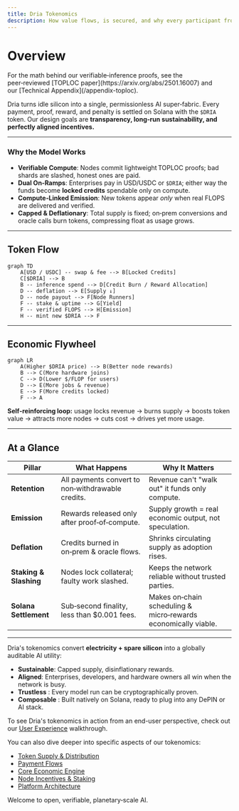 ```yaml
---
title: Dria Tokenomics
description: How value flows, is secured, and why every participant from enterprises to home node runners wins when they power AI with Dria.
---
```


# Overview

<Note>  
For the math behind our verifiable‑inference proofs, see the peer‑reviewed [TOPLOC paper](https://arxiv.org/abs/2501.16007) and our [Technical Appendix](/appendix-toploc).  
</Note>

Dria turns idle silicon into a single, permissionless AI super‑fabric.
Every payment, proof, reward, and penalty is settled on Solana with the `$DRIA` token.
Our design goals are **transparency, long‑run sustainability, and perfectly aligned incentives.**

---

### Why the Model Works

* **Verifiable Compute**: Nodes commit lightweight TOPLOC proofs; bad shards are slashed, honest ones are paid.
* **Dual On‑Ramps**: Enterprises pay in USD/USDC or `$DRIA`; either way the funds become **locked credits** spendable only on compute.
* **Compute‑Linked Emission**: New tokens appear *only* when real FLOPS are delivered and verified.
* **Capped & Deflationary**: Total supply is fixed; on‑prem conversions and oracle calls burn tokens, compressing float as usage grows.

---

## Token Flow

```mermaid
graph TD
    A[USD / USDC] -- swap & fee --> B[Locked Credits]
    C[$DRIA] --> B
    B -- inference spend --> D[Credit Burn / Reward Allocation]
    D -- deflation --> E[Supply ↓]
    D -- node payout --> F[Node Runners]
    F -- stake & uptime --> G[Yield]
    F -- verified FLOPS --> H[Emission]
    H -- mint new $DRIA --> F
```

---

## Economic Flywheel

```mermaid
graph LR
    A(Higher $DRIA price) --> B(Better node rewards)
    B --> C(More hardware joins)
    C --> D(Lower $/FLOP for users)
    D --> E(More jobs & revenue)
    E --> F(More credits locked)
    F --> A
```

**Self‑reinforcing loop:** usage locks revenue → burns supply → boosts token value → attracts more nodes → cuts cost → drives yet more usage.

---

## At a Glance

| Pillar                 | What Happens                                      | Why It Matters                                                 |
| ---------------------- | ------------------------------------------------- | -------------------------------------------------------------- |
| **Retention**          | All payments convert to non‑withdrawable credits. | Revenue can't "walk out" it funds only compute.                |
| **Emission**           | Rewards released only after proof‑of‑compute.     | Supply growth = real economic output, not speculation.         |
| **Deflation**          | Credits burned in on‑prem & oracle flows.         | Shrinks circulating supply as adoption rises.                  |
| **Staking & Slashing** | Nodes lock collateral; faulty work slashed.       | Keeps the network reliable without trusted parties.            |
| **Solana Settlement**  | Sub‑second finality, less than $0.001 fees.       | Makes on‑chain scheduling & micro‑rewards economically viable. |

---


Dria's tokenomics convert **electricity + spare silicon** into a globally auditable AI utility:

* **Sustainable**: Capped supply, disinflationary rewards.
* **Aligned**: Enterprises, developers, and hardware owners all win when the network is busy.
* **Trustless** : Every model run can be cryptographically proven.
* **Composable** : Built natively on Solana, ready to plug into any DePIN or AI stack.

To see Dria's tokenomics in action from an end-user perspective, check out our [User Experience](/docs/user-experience) walkthrough. 

You can also dive deeper into specific aspects of our tokenomics:
- [Token Supply & Distribution](/docs/token-supply-distribution)
- [Payment Flows](/docs/payment-flows)
- [Core Economic Engine](/docs/core-economic-engine)
- [Node Incentives & Staking](/docs/node-incentives-staking)
- [Platform Architecture](/docs/platform-architecture)

Welcome to open, verifiable, planetary‑scale AI. 